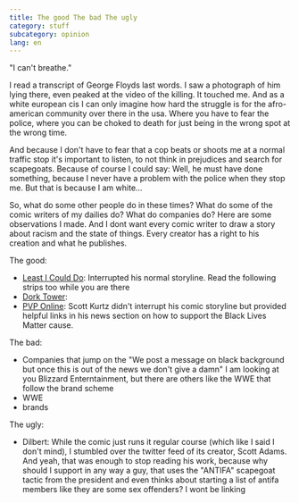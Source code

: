 ```yaml
---
title: The good The bad The ugly
category: stuff
subcategory: opinion
lang: en
---
```


"I can't breathe."

I read a transcript of George Floyds last words. I saw a photograph of him lying
there, even peaked at the video of the killing. It touched me. And as a white
european cis I can only imagine how hard the struggle is for the afro-american
community over there in the usa. Where you have to fear the police, where you
can be choked to death for just being in the wrong spot at the wrong time.

And because I don't have to fear that a cop beats or shoots me at a normal
traffic stop it's important to listen, to not think in prejudices and search for
scapegoats. Because of course I could say: Well, he must have done something,
because I never have a problem with the police when they stop me. But that is
because I am white...

So, what do some other people do in these times? What do some of the comic
writers of my dailies do? What do companies do? Here are some observations I
made. And I dont want every comic writer to draw a story about racism and the
state of things. Every creator has a right to his creation and what he
publishes.

The good:

- [Least I Could Do](https://leasticoulddo.com/comic/20200602): Interrupted his
  normal storyline. Read the following strips too while you are there
- [Dork Tower](http://www.dorktower.com/2020/06/01/listen-dork-tower-01-06-20/):
- [PVP Online](http://pvponline.com/news/black-lives-matter): Scott Kurtz didn't
  interrupt his comic storyline but provided helpful links in his news section
  on how to support the Black Lives Matter cause.

The bad:

- Companies that jump on the "We post a message on black background but once
  this is out of the news we don't give a damn" I am looking at you Blizzard
  Enterntainment, but there are others like the WWE that follow the brand scheme
- WWE
- brands

The ugly:

- Dilbert: While the comic just runs it regular course (which like I said I
  don't mind), I stumbled over the twitter feed of its creator, Scott Adams. And
  yeah, that was enough to stop reading his work, because why should I support
  in any way a guy, that uses the "ANTIFA" scapegoat tactic from the president
  and even thinks about starting a list of antifa members like they are some sex
  offenders? I wont be linking
